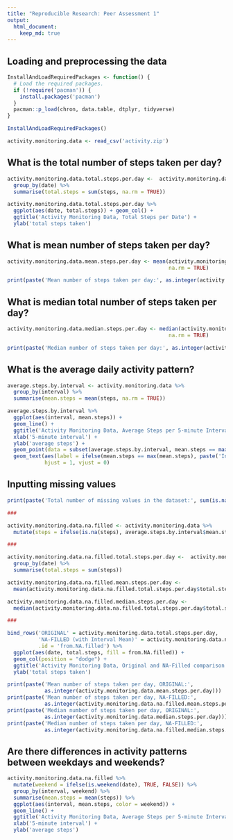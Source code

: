 ```yaml
---
title: "Reproducible Research: Peer Assessment 1"
output: 
  html_document:
    keep_md: true
---
```



## Loading and preprocessing the data
```r
InstallAndLoadRequiredPackages <- function() {
  # Load the required packages.
  if (!require('pacman')) {
    install.packages('pacman')
  }
  pacman::p_load(chron, data.table, dtplyr, tidyverse)
}

InstallAndLoadRequiredPackages()

activity.monitoring.data <- read_csv('activity.zip')
```

## What is the total number of steps taken per day?
```r
activity.monitoring.data.total.steps.per.day <-  activity.monitoring.data %>%
  group_by(date) %>%
  summarise(total.steps = sum(steps, na.rm = TRUE)) 

activity.monitoring.data.total.steps.per.day %>%
  ggplot(aes(date, total.steps)) + geom_col() +
  ggtitle('Activity Monitoring Data, Total Steps per Date') +
  ylab('total steps taken')
```

## What is mean number of steps taken per day?
```r
activity.monitoring.data.mean.steps.per.day <- mean(activity.monitoring.data.total.steps.per.day$total.steps, 
                                                    na.rm = TRUE)

print(paste('Mean number of steps taken per day:', as.integer(activity.monitoring.data.mean.steps.per.day)))
```

## What is median total number of steps taken per day?
```r
activity.monitoring.data.median.steps.per.day <- median(activity.monitoring.data.total.steps.per.day$total.steps, 
                                                    na.rm = TRUE)

print(paste('Median number of steps taken per day:', as.integer(activity.monitoring.data.median.steps.per.day)))
```


## What is the average daily activity pattern?
```r
average.steps.by.interval <- activity.monitoring.data %>%
  group_by(interval) %>%
  summarise(mean.steps = mean(steps, na.rm = TRUE))

average.steps.by.interval %>%
  ggplot(aes(interval, mean.steps)) +
  geom_line() +
  ggtitle('Activity Monitoring Data, Average Steps per 5-minute Interval') +
  xlab('5-minute interval') +
  ylab('average steps') +
  geom_point(data = subset(average.steps.by.interval, mean.steps == max(mean.steps))) +
  geom_text(aes(label = ifelse(mean.steps == max(mean.steps), paste('Interval with max steps: ', interval), '')), 
            hjust = 1, vjust = 0)
```

## Inputting missing values
```r
print(paste('Total number of missing values in the dataset:', sum(is.na(activity.monitoring.data$steps))))

###

activity.monitoring.data.na.filled <- activity.monitoring.data %>%
  mutate(steps = ifelse(is.na(steps), average.steps.by.interval$mean.steps, steps))

###

activity.monitoring.data.na.filled.total.steps.per.day <-  activity.monitoring.data.na.filled %>%
  group_by(date) %>%
  summarise(total.steps = sum(steps))

activity.monitoring.data.na.filled.mean.steps.per.day <- 
  mean(activity.monitoring.data.na.filled.total.steps.per.day$total.steps)

activity.monitoring.data.na.filled.median.steps.per.day <- 
  median(activity.monitoring.data.na.filled.total.steps.per.day$total.steps)

### 

bind_rows('ORIGINAL' = activity.monitoring.data.total.steps.per.day,
          'NA-FILLED (with Interval Mean)' = activity.monitoring.data.na.filled.total.steps.per.day,
          .id = 'from.NA.filled') %>%
  ggplot(aes(date, total.steps, fill = from.NA.filled)) +
  geom_col(position = "dodge") +
  ggtitle('Activity Monitoring Data, Original and NA-Filled comparison') +
  ylab('total steps taken')

print(paste('Mean number of steps taken per day, ORIGINAL:', 
            as.integer(activity.monitoring.data.mean.steps.per.day)))
print(paste('Mean number of steps taken per day, NA-FILLED:', 
            as.integer(activity.monitoring.data.na.filled.mean.steps.per.day)))
print(paste('Median number of steps taken per day, ORIGINAL:', 
            as.integer(activity.monitoring.data.median.steps.per.day)))
print(paste('Median number of steps taken per day, NA-FILLED:', 
            as.integer(activity.monitoring.data.na.filled.median.steps.per.day)))

```


## Are there differences in activity patterns between weekdays and weekends?
```r
activity.monitoring.data.na.filled %>%
  mutate(weekend = ifelse(is.weekend(date), TRUE, FALSE)) %>%
  group_by(interval, weekend) %>%
  summarise(mean.steps = mean(steps)) %>%
  ggplot(aes(interval, mean.steps, color = weekend)) + 
  geom_line() +
  ggtitle('Activity Monitoring Data, Average Steps per 5-minute Interval') +
  xlab('5-minute interval') +
  ylab('average steps')
```
